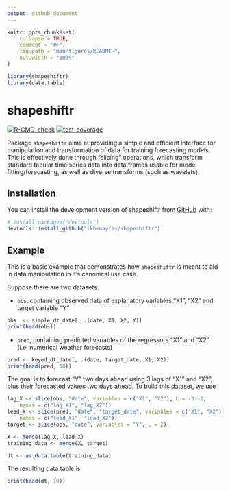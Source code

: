 ```yaml
---
output: github_document
---
```


<!-- README.md is generated from README.Rmd. Please edit that file -->

```r
knitr::opts_chunk$set(
    collapse = TRUE,
    comment = "#>",
    fig.path = "man/figures/README-",
    out.width = "100%"
)
```

```r
library(shapeshiftr)
library(data.table)
```

# shapeshiftr

<!-- badges: start -->
[![R-CMD-check](https://github.com/lkhenayfis/shapeshiftr/actions/workflows/R-CMD-check.yaml/badge.svg)](https://github.com/lkhenayfis/shapeshiftr/actions/workflows/R-CMD-check.yaml)
[![test-coverage](https://github.com/lkhenayfis/shapeshiftr/actions/workflows/test-coverage.yaml/badge.svg)](https://github.com/lkhenayfis/shapeshiftr/actions/workflows/test-coverage.yaml)
<!-- badges: end -->

Package `shapeshiftr` aims at providing a simple and efficient interface for manipulation and 
transformation of data for training forecasting models. This is effectively done through "slicing"
operations, which transform standard tabular time series data into data.frames usable for model
fitting/forecasting, as well as diverse transforms (such as wavelets).

## Installation

You can install the development version of shapeshiftr from
[GitHub](https://github.com/lkhenayfis/shapeshiftr) with:

``` r
# install.packages("devtools")
devtools::install_github("lkhenayfis/shapeshiftr")
```

## Example

This is a basic example that demonstrates how `shapeshiftr` is meant to aid in data manipulation in
it's canonical use case.

Suppose there are two datasets:

* `obs`, containing observed data of explanatory variables "X1", "X2" and target variable "Y"

```r
obs  <- simple_dt_date[, .(date, X1, X2, Y)]
print(head(obs))
```

* `pred`, containing predicted variables of the regressors "X1" and "X2" (i.e. numerical weather forecasts)

```r
pred <- keyed_dt_date[, .(date, target_date, X1, X2)]
print(head(pred, 10))
```

The goal is to forecast "Y" two days ahead using 3 lags of "X1" and "X2", plus their forecasted
values two days ahead. To build this dataset, we use

```r
lag_X <- slice(obs, "date", variables = c("X1", "X2"), L = -3:-1,
    names = c("lag_X1", "lag_X2"))
lead_X <- slice(pred, "date", "target_date", variables = c("X1", "X2"), L = 0:2,
    names = c("lead_X1", "lead_X2"))
target <- slice(obs, "date", variables = "Y", L = 2)

X <- merge(lag_X, lead_X)
training_data <- merge(X, target)

dt <- as.data.table(training_data)
```

The resulting data.table is

```r
print(head(dt, 10))
```

